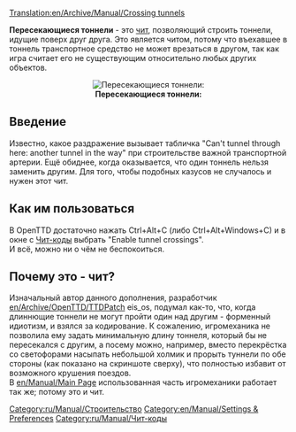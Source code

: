 [[Translation:en/Archive/Manual/Crossing tunnels]]

'''Пересекающиеся тоннели''' - это [[ru/Manual/Чит-коды|чит]], позволяющий строить тоннели, идущие поверх друг друга. Это является читом, потому что въехавшее в тоннель транспортное средство не может врезаться в другом, так как игра считает его не существующим относительно любых других объектов.

<center>[[File:en/Archive/Manual/Crossing Tunnels.png|right|frame|'''Пересекающиеся тоннели:''']]</center>

== Введение ==

Известно, какое раздражение вызывает табличка "Can't tunnel through here: another tunnel in the way" при строительстве важной транспортной артерии. Ещё обиднее, когда оказывается, что один тоннель нельзя заменить другим. Для того, чтобы подобных казусов не случалось и нужен этот чит.


== Как им пользоваться ==

В OpenTTD достаточно нажать Ctrl+Alt+C (либо Ctrl+Alt+Windows+C) и в окне с [[ru/Manual/Чит-коды|Чит-коды]] выбрать "Enable tunnel crossings".<br>
И всё, можно ни о чём не беспокоиться.


== Почему это - чит? ==

Изначальный автор данного дополнения, разработчик [[en/Archive/OpenTTD/TTDPatch]] eis_os, подумал как-то, что, когда длиннющие тоннели не могут пройти один над другим - форменный идиотизм, и взялся за кодирование. К сожалению, игромеханика не позволила ему задать минимальную длину тоннеля, который бы не пересекался с другим, а посему можно, например, вместо перекрёстка со светофорами насыпать небольшой холмик и прорыть туннели по обе стороны (как показано на скриншоте сверху), что полностью избавит от возможного крушения поездов.<br>
В [[en/Manual/Main Page]] использованная часть игромеханики работает так же; потому это и чит.

[[Category:ru/Manual/Строительство]]
[[Category:en/Manual/Settings & Preferences]]
[[Category:ru/Manual/Чит-коды]]